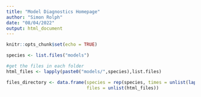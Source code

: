 ```yaml
---
title: "Model Diagnostics Homepage"
author: "Simon Rolph"
date: "08/04/2022"
output: html_document
---
```


```r
knitr::opts_chunk$set(echo = TRUE)
```


```r
species <- list.files("models")

#get the files in each folder
html_files <- lapply(paste0("models/",species),list.files)

files_directory <- data.frame(species = rep(species, times = unlist(lapply(html_files,length))),
                              files = unlist(html_files))

```

